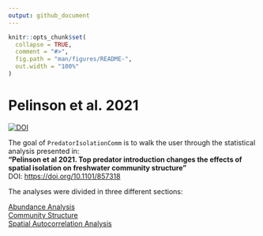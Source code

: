 ```yaml
---
output: github_document
---
```


<!-- README.md is generated from README.Rmd. Please edit that file -->

```r
knitr::opts_chunk$set(
  collapse = TRUE,
  comment = "#>",
  fig.path = "man/figures/README-",
  out.width = "100%"
)
```

# Pelinson et al. 2021

<!-- badges: start -->
<!-- badges: end -->
[![DOI](https://zenodo.org/badge/290242968.svg)](https://zenodo.org/badge/latestdoi/290242968)

The goal of `PredatorIsolationComm` is to walk the user through the statistical analysis presented in:  
**"Pelinson et al 2021. Top predator introduction changes the effects of spatial isolation on freshwater community structure"**  
DOI: [https://doi.org/10.1101/857318](https://doi.org/10.1101/857318)

The analyses were divided in three different sections:

[Abundance Analysis](https://github.com/RodolfoPelinson/PredatorIsolationComm/blob/master/Abundance%20Analysis/Abundance-Analysis.md)  
[Community Structure](https://github.com/RodolfoPelinson/PredatorIsolationComm/blob/master/Community%20Structure/Community-Structure.md)  
[Spatial Autocorrelation Analysis](https://github.com/RodolfoPelinson/PredatorIsolationComm/blob/master/Spatial%20Autocorrelation%20Analysis/Spatial-Autocorrelation-Analysis.md)  

